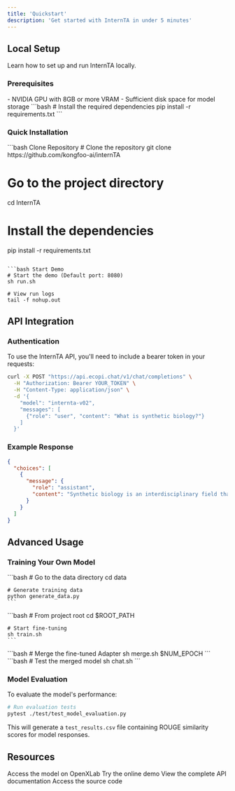 ```yaml
---
title: 'Quickstart'
description: 'Get started with InternTA in under 5 minutes'
---
```


## Local Setup

Learn how to set up and run InternTA locally.

### Prerequisites

<AccordionGroup>
  <Accordion icon="microchip" title="Hardware Requirements">
    - NVIDIA GPU with 8GB or more VRAM
    - Sufficient disk space for model storage
  </Accordion>
  <Accordion icon="box" title="Software Requirements">
    ```bash
    # Install the required dependencies
    pip install -r requirements.txt
    ```
  </Accordion>
</AccordionGroup>

### Quick Installation

<CodeGroup>
  ```bash Clone Repository
  # Clone the repository
  git clone https://github.com/kongfoo-ai/internTA
  
  # Go to the project directory
  cd InternTA
  
  # Install the dependencies
  pip install -r requirements.txt
  ```

  ```bash Start Demo
  # Start the demo (Default port: 8080)
  sh run.sh
  
  # View run logs 
  tail -f nohup.out
  ```
</CodeGroup>

## API Integration

### Authentication

To use the InternTA API, you'll need to include a bearer token in your requests:

```bash
curl -X POST "https://api.ecopi.chat/v1/chat/completions" \
  -H "Authorization: Bearer YOUR_TOKEN" \
  -H "Content-Type: application/json" \
  -d '{
    "model": "internta-v02",
    "messages": [
      {"role": "user", "content": "What is synthetic biology?"}
    ]
  }'
```

### Example Response

```json
{
  "choices": [
    {
      "message": {
        "role": "assistant",
        "content": "Synthetic biology is an interdisciplinary field that combines..."
      }
    }
  ]
}
```

## Advanced Usage

### Training Your Own Model

<AccordionGroup>
  <Accordion icon="database" title="1. Generate Training Data">
    ```bash
    # Go to the data directory
    cd data
    
    # Generate training data
    python generate_data.py
    ```
  </Accordion>
  
  <Accordion icon="gear" title="2. Fine-tune the Model">
    ```bash
    # From project root
    cd $ROOT_PATH
    
    # Start fine-tuning
    sh train.sh
    ```
  </Accordion>
  
  <Accordion icon="code-merge" title="3. Merge Model Weights">
    ```bash
    # Merge the fine-tuned Adapter
    sh merge.sh $NUM_EPOCH
    ```
  </Accordion>
  
  <Accordion icon="vial" title="4. Test the Model">
    ```bash
    # Test the merged model
    sh chat.sh
    ```
  </Accordion>
</AccordionGroup>

### Model Evaluation

To evaluate the model's performance:

```bash
# Run evaluation tests
pytest ./test/test_model_evaluation.py
```

This will generate a `test_results.csv` file containing ROUGE similarity scores for model responses.

## Resources

<CardGroup>
  <Card
    title="Model Repository"
    icon="box-archive"
    href="https://openxlab.org.cn/models/detail/Kongfoo_EC/internTA"
  >
    Access the model on OpenXLab
  </Card>
  <Card
    title="Live Demo"
    icon="play"
    href="https://ecopi.chat"
  >
    Try the online demo
  </Card>
  <Card
    title="API Reference"
    icon="code"
    href="/api-reference/introduction"
  >
    View the complete API documentation
  </Card>
  <Card
    title="GitHub"
    icon="github"
    href="https://github.com/kongfoo-ai/internTA"
  >
    Access the source code
  </Card>
</CardGroup>
